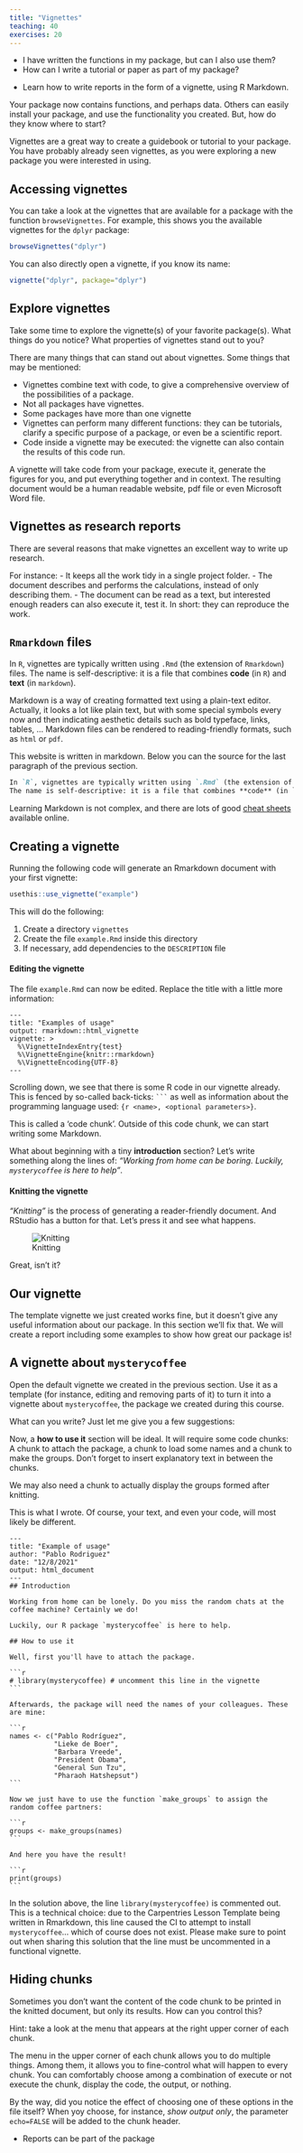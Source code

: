 ```yaml
---
title: "Vignettes"
teaching: 40
exercises: 20
---
```


::: questions
- I have written the functions in my package, but can I also use them?
- How can I write a tutorial or paper as part of my package?
:::

::: objectives
- Learn how to write reports in the form of a vignette, using R Markdown.
:::

Your package now contains functions, and perhaps data.
Others can easily install your package, and use the functionality you created.
But, how do they know where to start?

Vignettes are a great way to create a guidebook or tutorial to your package.
You have probably already seen vignettes, as you were exploring a new package you were interested in using.

## Accessing vignettes

You can take a look at the vignettes that are available for a package with the function `browseVignettes`.
For example, this shows you the available vignettes for the `dplyr` package:

```r
browseVignettes("dplyr")
```

You can also directly open a vignette, if you know its name:

```r
vignette("dplyr", package="dplyr")
```

::: challenge
## Explore vignettes

Take some time to explore the vignette(s) of your favorite package(s).
What things do you notice?
What properties of vignettes stand out to you?

:::: solution
There are many things that can stand out about vignettes.
Some things that may be mentioned:

- Vignettes combine text with code, to give a comprehensive overview of the possibilities of a package.
- Not all packages have vignettes.
- Some packages have more than one vignette
- Vignettes can perform many different functions: they can be tutorials, clarify a specific purpose of a package, or even be a scientific report.
- Code inside a vignette may be executed: the vignette can also contain the results of this code run.
::::
:::

A vignette will take code from your package, execute it, generate the figures for you, and put everything together and in context.
The resulting document would be a human readable website, pdf file or even Microsoft Word file.

:::: callout
## Vignettes as research reports

There are several reasons that make vignettes an excellent way to write up research.

For instance:
- It keeps all the work tidy in a single project folder.
- The document describes and performs the calculations, instead of only describing them.
- The document can be read as a text, but interested enough readers can also execute it, test it. In short: they can reproduce the work.
::::

## `Rmarkdown` files

In `R`, vignettes are typically written using `.Rmd` (the extension of `Rmarkdown`) files.
The name is self-descriptive: it is a file that combines **code** (in `R`) and **text** (in `markdown`).

Markdown is a way of creating formatted text using a plain-text editor.
Actually, it looks a lot like plain text, but with some special symbols every now and then indicating aesthetic details such as bold typeface, links, tables, ...
Markdown files can be rendered to reading-friendly formats, such as `html` or `pdf`.

This website is written in markdown.
Below you can the source for the last paragraph of the previous section.

```markdown
In `R`, vignettes are typically written using `.Rmd` (the extension of `Rmarkdown`) files.
The name is self-descriptive: it is a file that combines **code** (in `R`) and **text** (in `markdown`).
```

Learning Markdown is not complex, and there are lots of good [cheat sheets](https://www.markdownguide.org/cheat-sheet/) available online.

## Creating a vignette

Running the following code will generate an Rmarkdown document with your first vignette:

```r
usethis::use_vignette("example")
```

This will do the following:

1. Create a directory `vignettes`
1. Create the file `example.Rmd` inside this directory
1. If necessary, add dependencies to the `DESCRIPTION` file

#### Editing the vignette

The file `example.Rmd` can now be edited.
Replace the title with a little more information:

```verbatim
---
title: "Examples of usage"
output: rmarkdown::html_vignette
vignette: >
  %\VignetteIndexEntry{test}
  %\VignetteEngine{knitr::rmarkdown}
  %\VignetteEncoding{UTF-8}
---
```

Scrolling down, we see that there is some R code in our vignette already.
This is fenced by so-called back-ticks: ```` ``` ```` as well as information about the programming language used: ````{r <name>, <optional parameters>} ````.

This is called a 'code chunk'.
Outside of this code chunk, we can start writing some Markdown.

What about beginning with a tiny **introduction** section?
Let's write something along the lines of: _"Working from home can be boring. Luckily, `mysterycoffee` is here to help"_.

#### Knitting the vignette


_"Knitting"_ is the process of generating a reader-friendly document.
And RStudio has a button for that.
Let's press it and see what happens.

![Knitting](fig/knit.gif)

Great, isn't it?




## Our vignette

The template vignette we just created works fine, but it doesn't give any useful information about our package.
In this section we'll fix that.
We will create a report including some examples to show how great our package is!

::: challenge
## A vignette about `mysterycoffee`
Open the default vignette we created in the previous section.
Use it as a template (for instance, editing and removing parts of it) to turn it into a vignette about `mysterycoffee`, the package we created during this course.

What can you write?
Just let me give you a few suggestions:



Now, a **how to use it** section will be ideal.
It will require some code chunks:
A chunk to attach the package, a chunk to load some names and a chunk to make the groups.
Don't forget to insert explanatory text in between the chunks.

We may also need a chunk to actually display the groups formed after knitting.

:::: solution
This is what I wrote.
Of course, your text, and even your code, will most likely be different.

````verbatim
---
title: "Example of usage"
author: "Pablo Rodriguez"
date: "12/8/2021"
output: html_document
---
## Introduction

Working from home can be lonely. Do you miss the random chats at the coffee machine? Certainly we do!

Luckily, our R package `mysterycoffee` is here to help.

## How to use it

Well, first you'll have to attach the package.

```r
# library(mysterycoffee) # uncomment this line in the vignette
```

Afterwards, the package will need the names of your colleagues. These are mine:

```r
names <- c("Pablo Rodríguez",
           "Lieke de Boer",
           "Barbara Vreede",
           "President Obama",
           "General Sun Tzu",
           "Pharaoh Hatshepsut")
```

Now we just have to use the function `make_groups` to assign the random coffee partners:

```r
groups <- make_groups(names)
```

And here you have the result!

```r
print(groups)
```
````
::::
:::

::: instructor

In the solution above, the line `library(mysterycoffee)` is commented out.
This is a technical choice: due to the Carpentries Lesson Template being written in Rmarkdown,
this line caused the CI to attempt to install `mysterycoffee`... which of course does not exist.
Please make sure to point out when sharing this solution that the line must be uncommented
in a functional vignette.

:::

::: challenge
## Hiding chunks
Sometimes you don't want the content of the code chunk to be printed in the knitted document, but only its results.
How can you control this?

Hint: take a look at the menu that appears at the right upper corner of each chunk.

:::: solution
The menu in the upper corner of each chunk allows you to do multiple things.
Among them, it allows you to fine-control what will happen to every chunk.
You can comfortably choose among a combination of execute or not execute the chunk, display the code, the output, or nothing.

By the way, did you notice the effect of choosing one of these options in the file itself?
When yoy choose, for instance, _show output only_, the parameter `echo=FALSE` will be added to the chunk header.
::::
:::

::: keypoints
- Reports can be part of the package
:::
